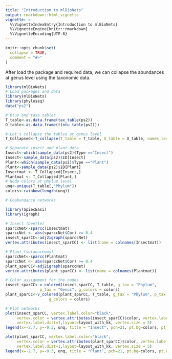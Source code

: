 ```yaml
---
title: "Introduction to mlBioNets"
output: rmarkdown::html_vignette
vignette: >
  %\VignetteIndexEntry{Introduction to mlBioNets}
  %\VignetteEngine{knitr::rmarkdown}
  %\VignetteEncoding{UTF-8}
---
```


```r
knitr::opts_chunk$set(
  collapse = TRUE,
  comment = "#>"
)
```

After load the package and required data, we can collapse the abundances at genus level using the taxonomic data.
```r
library(mlBioNets)
# Load packages and data
library(mlBioNets)
library(phyloseq)
data("ps2")

# Otus and taxa tables
T_table<-as.data.frame(tax_table(ps2))
O_table<-as.data.frame(t(otu_table(ps2)))

# Let's collapse the tables at genus level
T_Collapsed<-T_collapse(T_table = T_table, O_table = O_table, names_level = "Genus")
```


```r
# Separate insect and plant data
Insect<-which(sample_data(ps2)$Type =="Insect")
Insect<-sample_data(ps2)$ID[Insect]
Plant<-which(sample_data(ps2)$Type =="Plant")
Plant<-sample_data(ps2)$ID[Plant]
Insectmat <- T_Collapsed[Insect,]
Plantmat <- T_Collapsed[Plant,]
# Node colors at phylum level
unq<-unique(T_table[,"Phylum"])
colors<-rainbow(length(unq))

# Coabundance networks

library(SpiecEasi)
library(igraph)

# Insect (beetle)
sparccNet<-sparcc(Insectmat)
sparccNet <- abs(sparccNet$Cor) >= 0.4
insect_sparCC<-adj2igraph(sparccNet)
vertex.attributes(insect_sparCC) <- list(name = colnames(Insectmat))

# Plant (solanaceous)
sparccNet<-sparcc(Plantmat)
sparccNet <- abs(sparccNet$Cor) >= 0.4
plant_sparCC<-adj2igraph(sparccNet)
vertex.attributes(plant_sparCC) <- list(name = colnames(Plantmat))

# Color assignment for the nodes
insect_sparCC<-v_colored(insect_sparCC, T_table, g_tax = "Phylum",
               p_tax = "Genus", g_colors = colors)
plant_sparCC<-v_colored(plant_sparCC, T_table, g_tax = "Phylum", p_tax = "Genus",
                   g_colors = colors)

# Plot networks
plot(insect_sparCC, vertex.label.color="black",
     vertex.color = vertex.attributes(insect_sparCC)$color, vertex.label.cex=.5,
     vertex.label.dist=1,layout=layout_with_kk, vertex.size = 5)
legend(x=-2.7, y=-0.3, unq, title = "Insect", pch=21, pt.bg=colors, pt.cex=2, cex=.8, bty="n", ncol=1)

plot(plant_sparCC, vertex.label.color="black",
     vertex.color = vertex.attributes(plant_sparCC)$color, vertex.label.cex=.5,
     vertex.label.dist=1,layout=layout_with_kk, vertex.size = 5)
legend(x=-2.7, y=-0.3, unq, title = "Plant", pch=21, pt.bg=colors, pt.cex=2, cex=.8, bty="n", ncol=1)
```
